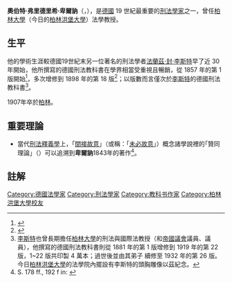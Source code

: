 '''奧伯特·弗里德里希·卑爾訥'''（{{lang-de|Albert Friedrich Berner}}，{{bd|1818年|11月30日|1907年|1月13日}}），是[[德國|德國]] 19 世紀最重要的[[:分類:刑法學家|刑法學家]]之一，曾任[[柏林大學|柏林大學]]（今日的[[柏林洪堡大學|柏林洪堡大學]]）法學教授。

==生平==
他的學術生涯較德國19世紀末另一位著名的刑法學者[[法蘭茲·封·李斯特|法蘭茲·封·李斯特]]早了近 30 年開始，他所撰寫的德國刑法教科書在學界相當受重視且暢銷，從 1857 年的第 1 版開始<ref>{{cite book|author=Berner, Albert Friedrich | title=Lehrbuch des deutschen Strafrechts | location=[[萊比錫|Leipzig]] | publisher=Tauchnitz | year=1857 |pages=XVI, 565 S.| edition=1. Auflage}}</ref>，多次增修到 1898 年的第 18 版<ref>{{cite book|author=Berner, Albert Friedrich | title=Lehrbuch des deutschen Strafrechts |url=https://archive.org/details/lehrbuchdesdeut02berngoog | location=[[萊比錫|Leipzig]] | publisher=Tauchnitz | year=1898 |pages=XXXII, 752 S.|edition=18. Auflages}}</ref>；以版數而言僅次於[[法蘭茲·封·李斯特|李斯特]]的德國刑法教科書<ref>[[法蘭茲·封·李斯特|李斯特]]也曾長期擔任[[柏林大學|柏林大學]]的刑法與國際法教授（和[[德意志帝國議會|帝國議會]]議員、{{link-de|普魯士王國下議院|Preußisches Abgeordnetenhaus}}議員），他撰寫的德國刑法教科書則從 1881 年的第 1 版增修到 1919 年的第 22 版，1~22 版共印製 4 萬本；過世後並由其弟子 {{link-de|艾伯哈爾德·許密特|Eberhard Schmidt (Rechtswissenschaftler)}} 續修至 1932 年的第 26 版。今日[[柏林洪堡大學|柏林洪堡大學]]的法學院內擺設有李斯特的頭胸雕像以茲紀念。</ref>。

1907年卒於[[柏林|柏林]]。

==重要理論==
* 當代[[刑法釋義學|刑法釋義學]]上，「[[間接故意|間接故意]]」（或稱：「[[未必故意|未必故意]]」）概念諸學說裡的｢贊同理論｣（{{lang-de|Billigungstheorie}}）可以追溯到'''卑爾訥'''1843年的著作<ref>S. 178 ff., 192 f in: {{cite book|author=Berner, Albert Friedrich | title=Grundlinien der criminalistischen Imputationslehre | publisher= Verlag Ferdinand Dümmler | location=[[柏林|Berlin]] | year=1843| pages=XVI, 310 S.}}</ref>。

==註解==
{{reflist}}

{{DEFAULTSORT:Berner}}
[[Category:德國法學家|Category:德國法學家]]
[[Category:刑法學家|Category:刑法學家]]
[[Category:教科书作家|Category:教科书作家]]
[[Category:柏林洪堡大學校友|Category:柏林洪堡大學校友]]